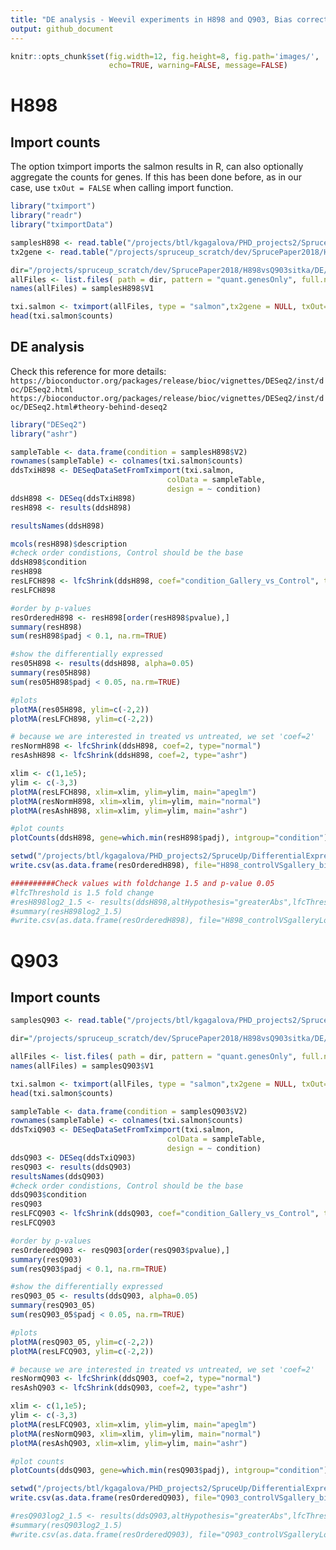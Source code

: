 ```yaml
---
title: "DE analysis - Weevil experiments in H898 and Q903, Bias corrected"
output: github_document
---
```


```r
knitr::opts_chunk$set(fig.width=12, fig.height=8, fig.path='images/',
                      echo=TRUE, warning=FALSE, message=FALSE)
```

# H898
## Import counts
The option tximport imports the salmon results in R, can also optionally aggregate the counts for genes. If this has been done before, as in our case, use ```txOut = FALSE``` when calling import function.

```r
library("tximport")
library("readr")
library("tximportData")

samplesH898 <- read.table("/projects/btl/kgagalova/PHD_projects2/SpruceUp/DifferentialExpression/data/Weevil/samplesH898.txt", header = FALSE)
tx2gene <- read.table("/projects/spruceup_scratch/dev/SprucePaper2018/H898vsQ903sitka/GetDiffTrans/Cdhit/CdhitOnStarting/PostProcessing/SelectCDSonly/Chopstitch/Complete/geneMapTop5_nonNorm.tsv",header = F)

dir="/projects/spruceup_scratch/dev/SprucePaper2018/H898vsQ903sitka/DE/Salmon/Weevil2/H898/quants/all_samples"
allFiles <- list.files( path = dir, pattern = "quant.genesOnly", full.names = TRUE )
names(allFiles) = samplesH898$V1

txi.salmon <- tximport(allFiles, type = "salmon",tx2gene = NULL, txOut=TRUE)
head(txi.salmon$counts)
```

## DE analysis

Check this reference for more details:
```https://bioconductor.org/packages/release/bioc/vignettes/DESeq2/inst/doc/DESeq2.html```
```https://bioconductor.org/packages/release/bioc/vignettes/DESeq2/inst/doc/DESeq2.html#theory-behind-deseq2```

```r
library("DESeq2")
library("ashr")

sampleTable <- data.frame(condition = samplesH898$V2)
rownames(sampleTable) <- colnames(txi.salmon$counts)
ddsTxiH898 <- DESeqDataSetFromTximport(txi.salmon,
                                   colData = sampleTable,
                                   design = ~ condition)
ddsH898 <- DESeq(ddsTxiH898)
resH898 <- results(ddsH898)

resultsNames(ddsH898)

mcols(resH898)$description
#check order condistions, Control should be the base
ddsH898$condition
resH898
resLFCH898 <- lfcShrink(ddsH898, coef="condition_Gallery_vs_Control", type="apeglm")
resLFCH898

#order by p-values
resOrderedH898 <- resH898[order(resH898$pvalue),]
summary(resH898)
sum(resH898$padj < 0.1, na.rm=TRUE)

#show the differentially expressed
res05H898 <- results(ddsH898, alpha=0.05)
summary(res05H898)
sum(res05H898$padj < 0.05, na.rm=TRUE)

#plots
plotMA(res05H898, ylim=c(-2,2))
plotMA(resLFCH898, ylim=c(-2,2))

# because we are interested in treated vs untreated, we set 'coef=2'
resNormH898 <- lfcShrink(ddsH898, coef=2, type="normal")
resAshH898 <- lfcShrink(ddsH898, coef=2, type="ashr")

xlim <- c(1,1e5); 
ylim <- c(-3,3)
plotMA(resLFCH898, xlim=xlim, ylim=ylim, main="apeglm")
plotMA(resNormH898, xlim=xlim, ylim=ylim, main="normal")
plotMA(resAshH898, xlim=xlim, ylim=ylim, main="ashr")

#plot counts
plotCounts(ddsH898, gene=which.min(resH898$padj), intgroup="condition")

setwd("/projects/btl/kgagalova/PHD_projects2/SpruceUp/DifferentialExpression/data/Weevil")
write.csv(as.data.frame(resOrderedH898), file="H898_controlVSgallery_bias.csv")

##########Check values with foldchange 1.5 and p-value 0.05
#lfcThreshold is 1.5 fold change
#resH898log2_1.5 <- results(ddsH898,altHypothesis="greaterAbs",lfcThreshold=0.58,alpha=0.05)
#summary(resH898log2_1.5)
#write.csv(as.data.frame(resOrderedH898), file="H898_controlVSgalleryLog15.csv")
```

# Q903
## Import counts

```r
samplesQ903 <- read.table("/projects/btl/kgagalova/PHD_projects2/SpruceUp/DifferentialExpression/data/Weevil/samplesQ903.txt", header = FALSE)

dir="/projects/spruceup_scratch/dev/SprucePaper2018/H898vsQ903sitka/DE/Salmon/Weevil2/Q903/quants/all_samples"

allFiles <- list.files( path = dir, pattern = "quant.genesOnly", full.names = TRUE )
names(allFiles) = samplesQ903$V1

txi.salmon <- tximport(allFiles, type = "salmon",tx2gene = NULL, txOut=TRUE)
head(txi.salmon$counts) 
```
```r

sampleTable <- data.frame(condition = samplesQ903$V2)
rownames(sampleTable) <- colnames(txi.salmon$counts)
ddsTxiQ903 <- DESeqDataSetFromTximport(txi.salmon,
                                   colData = sampleTable,
                                   design = ~ condition)
ddsQ903 <- DESeq(ddsTxiQ903)
resQ903 <- results(ddsQ903)
resultsNames(ddsQ903)
#check order condistions, Control should be the base
ddsQ903$condition
resQ903
resLFCQ903 <- lfcShrink(ddsQ903, coef="condition_Gallery_vs_Control", type="apeglm")
resLFCQ903

#order by p-values
resOrderedQ903 <- resQ903[order(resQ903$pvalue),]
summary(resQ903)
sum(resQ903$padj < 0.1, na.rm=TRUE)

#show the differentially expressed
resQ903_05 <- results(ddsQ903, alpha=0.05)
summary(resQ903_05)
sum(resQ903_05$padj < 0.05, na.rm=TRUE)

#plots
plotMA(resQ903_05, ylim=c(-2,2))
plotMA(resLFCQ903, ylim=c(-2,2))

# because we are interested in treated vs untreated, we set 'coef=2'
resNormQ903 <- lfcShrink(ddsQ903, coef=2, type="normal")
resAshQ903 <- lfcShrink(ddsQ903, coef=2, type="ashr")

xlim <- c(1,1e5); 
ylim <- c(-3,3)
plotMA(resLFCQ903, xlim=xlim, ylim=ylim, main="apeglm")
plotMA(resNormQ903, xlim=xlim, ylim=ylim, main="normal")
plotMA(resAshQ903, xlim=xlim, ylim=ylim, main="ashr")

#plot counts
plotCounts(ddsQ903, gene=which.min(resQ903$padj), intgroup="condition")

setwd("/projects/btl/kgagalova/PHD_projects2/SpruceUp/DifferentialExpression/data/Weevil")
write.csv(as.data.frame(resOrderedQ903), file="Q903_controlVSgallery_bias.csv")

#resQ903log2_1.5 <- results(ddsQ903,altHypothesis="greaterAbs",lfcThreshold=0.58,alpha=0.05)
#summary(resQ903log2_1.5)
#write.csv(as.data.frame(resOrderedQ903), file="Q903_controlVSgalleryLog15.csv")
```